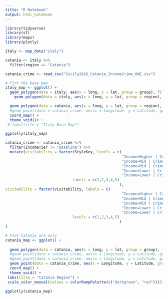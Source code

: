 ```yaml
---
title: "R Notebook"
output: html_notebook
---
```


```r
library(tidyverse)
library(sf)
library(maps)
library(plotly)
```


```r
italy <- map_data("italy")

catania <- italy %>% 
  filter(region == "Catania")

catania_crime <- read_csv("Sicily2026_Catania_IncomeCrime_ONE.csv")
```

```r
# Plot the base map
italy_map <- ggplot() +
  geom_polygon(data = italy, aes(x = long, y = lat, group = group), fill = "white", color = "lightgrey") + 
    geom_polygon(data = italy, aes(x = long, y = lat, group = region), fill = NA, color = NA) + 

  geom_polygon(data = catania, aes(x = long, y = lat, group = region), fill = "red", color = "red") +
  #geom_point(data = catania_crime, aes(x = Longitude, y = Latitude, group = CrimeTier, color = CrimeTier)) +
  coord_map() +
  theme_void()# +
 # labs(title = "Italy Base Map")

ggplotly(italy_map)
```

```r
catania_crime <- catania_crime %>% 
  filter(IncomeTier != "Baseline") %>% 
  mutate(visitability = factor(StyleKey, levels = c(
                                                    "Income=Higher | Crime=Lower", 
                                                    "Income=Mid | Crime=Lower",
                                                    "Income=Mid | Crime=Mid",
                                                    "Income=Lower | Crime=Mid",
                                                    "Income=Lower | Crime=Higher"),
                              labels = c(1,2,3,4,5)
                                                   ),
visitability = factor(visitability, labels = c(
                                                    "Income=Higher | Crime=Lower", 
                                                    "Income=Mid | Crime=Lower",
                                                    "Income=Mid | Crime=Mid",
                                                    "Income=Lower | Crime=Mid",
                                                    "Income=Lower | Crime=Higher"),
                              levels = c(1,2,3,4,5)
                                                   )
)
```



```r
# Plot Catania are only
catania_map <- ggplot() +
  
  geom_polygon(data = catania, aes(x = long, y = lat, group = group), fill = "white", color = "lightgrey") +
  #geom_point(data = catania_crime, aes(x = Longitude, y = Latitude, group = CrimeTier, color = CrimeTier)) +
  #geom_point(data = catania_crime, aes(x = Longitude, y = Latitude, group = IncomeTier, color = IncomeTier)) +
  geom_point(data = catania_crime, aes(x = Longitude, y = Latitude, group = Name, color = visitability)) +
  coord_map() +
  theme_void() +
 labs(title = "Catania Region") +
 scale_color_manual(values = colorRampPalette(c("darkgreen", "red"))(5)) 
```

```r
ggplotly(catania_map)
```

